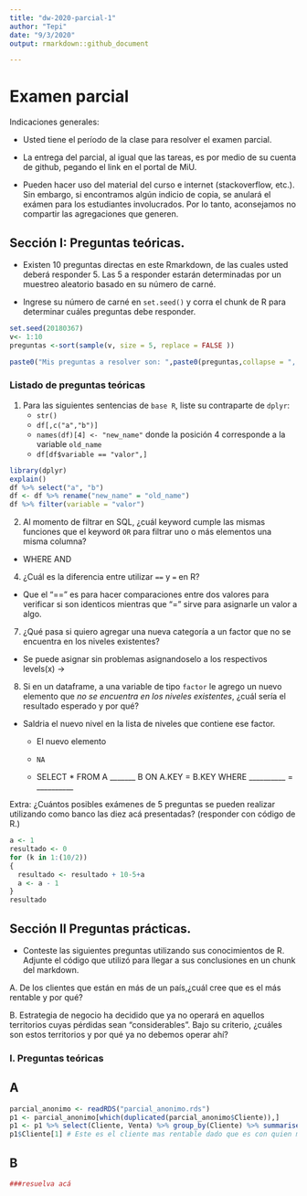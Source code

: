 ```yaml
---
title: "dw-2020-parcial-1"
author: "Tepi"
date: "9/3/2020"
output: rmarkdown::github_document

---
```


# Examen parcial

Indicaciones generales:

* Usted tiene el período de la clase para resolver el examen parcial.
* La entrega del parcial, al igual que las tareas, es por medio de su cuenta de github, pegando el link en el portal de MiU.


* Pueden hacer uso del material del curso e internet (stackoverflow, etc.). Sin embargo, si encontramos algún indicio de copia, se anulará el exámen para los estudiantes involucrados. Por lo tanto, aconsejamos no compartir las agregaciones que generen. 

## Sección I: Preguntas teóricas.

* Existen 10 preguntas directas en este Rmarkdown, de las cuales usted deberá responder 5. Las 5 a responder estarán determinadas por un muestreo aleatorio basado en su número de carné.

* Ingrese su número de carné en  `set.seed()` y corra el chunk de R para determinar cuáles preguntas debe responder.


```r

set.seed(20180367) 
v<- 1:10
preguntas <-sort(sample(v, size = 5, replace = FALSE ))

paste0("Mis preguntas a resolver son: ",paste0(preguntas,collapse = ", "))

```


### Listado de preguntas teóricas

1. Para las siguientes sentencias de `base R`, liste su contraparte de `dplyr`:
    * `str()`
    * `df[,c("a","b")]`
    * `names(df)[4] <- "new_name"` donde la posición 4 corresponde a la variable `old_name`
    * `df[df$variable == "valor",]`
    
```r

library(dplyr)
explain()
df %>% select("a", "b")
df <- df %>% rename("new_name" = "old_name")
df %>% filter(variable = "valor")

```
    
    
2. Al momento de filtrar en SQL, ¿cuál keyword cumple las mismas funciones que el keyword `OR`  para filtrar uno o más elementos una misma columna?
- WHERE AND

4. ¿Cuál es la diferencia entre utilizar `==` y `=` en R?
- Que el "==" es para hacer comparaciones entre dos valores para verificar si son identicos mientras que "=" sirve para asignarle un valor a algo. 

7. ¿Qué pasa si quiero agregar una nueva categoría a un factor que no se encuentra en los niveles existentes?
- Se puede asignar sin problemas asignandoselo a los respectivos levels(x) ->

8. Si en un dataframe, a una variable de tipo `factor` le agrego un nuevo elemento que *no se encuentra en los niveles existentes*, ¿cuál sería el resultado esperado y por qué?
- Saldria el nuevo nivel en la lista de niveles que contiene ese factor.
    * El nuevo elemento
    * `NA`


    * SELECT * FROM A _______ B ON A.KEY = B.KEY WHERE __________ = __________
  
Extra: ¿Cuántos posibles exámenes de 5 preguntas se pueden realizar utilizando como banco las diez acá presentadas?
(responder con código de R.)
```r

a <- 1
resultado <- 0
for (k in 1:(10/2))
{
  resultado <- resultado + 10-5+a
  a <- a - 1
}
resultado

```


## Sección II Preguntas prácticas.


* Conteste las siguientes preguntas utilizando sus conocimientos de R. Adjunte el código que utilizó para llegar a sus conclusiones en un chunk del markdown.

A. De los clientes que están en más de un país,¿cuál cree que es el más rentable y por qué?

B. Estrategia de negocio ha decidido que ya no operará en aquellos territorios cuyas pérdidas sean "considerables". Bajo su criterio, ¿cuáles son estos territorios y por qué ya no debemos operar ahí?








### I. Preguntas teóricas


## A

```r
parcial_anonimo <- readRDS("parcial_anonimo.rds")
p1 <- parcial_anonimo[which(duplicated(parcial_anonimo$Cliente)),]
p1 <- p1 %>% select(Cliente, Venta) %>% group_by(Cliente) %>% summarise(total = sum(Venta)) %>% arrange(desc(total))
p1$Cliente[1] # Este es el cliente mas rentable dado que es con quien mas ventas hemos conseguidos de los clientes que estan en # # #diferentes paises
```




## B

```r
###resuelva acá

```

